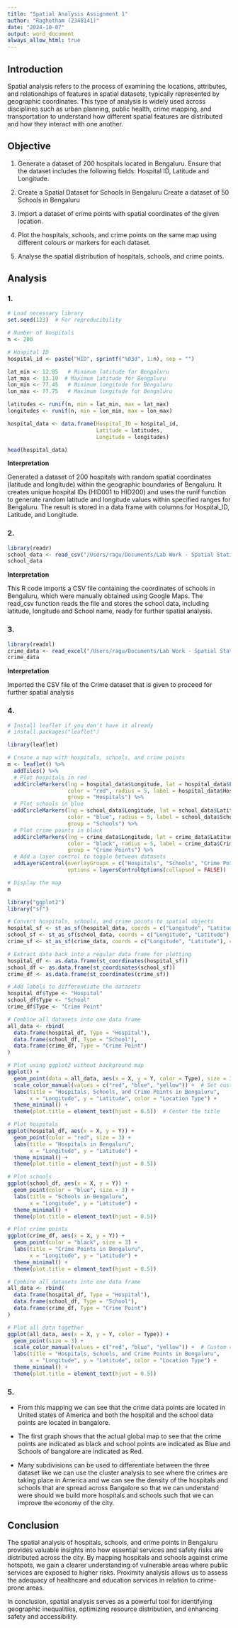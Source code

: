 ```yaml
---
title: "Spatial Analysis Assignment 1"
author: "Raghotham (2348141)"
date: "2024-10-07"
output: word_document
always_allow_html: true
---
```

## Introduction 

Spatial analysis refers to the process of examining the locations, attributes, and relationships of features in spatial datasets, typically represented by geographic coordinates. This type of analysis is widely used across disciplines such as urban planning, public health, crime mapping, and transportation to understand how different spatial features are distributed and how they interact with one another.

## Objective

1. Generate a dataset of 200 hospitals located in Bengaluru. Ensure that the dataset includes the following fields: Hospital ID, Latitude and Longitude.

2. Create a Spatial Dataset for Schools in Bengaluru Create a dataset of 50 Schools in Bengaluru 

3. Import a dataset of crime points with spatial coordinates of the given location.

4. Plot the hospitals, schools, and crime points on the same map using different colours or markers for each dataset.

5. Analyse the spatial distribution of hospitals, schools, and crime points.

## Analysis

### 1. 
```r
# Load necessary library
set.seed(123)  # For reproducibility

# Number of hospitals
n <- 200

# Hospital ID
hospital_id <- paste("HID", sprintf("%03d", 1:n), sep = "")

lat_min <- 12.85   # Minimum latitude for Bengaluru
lat_max <- 13.10  # Maximum latitude for Bengaluru
lon_min <- 77.45   # Minimum longitude for Bengaluru
lon_max <- 77.75   # Maximum longitude for Bengaluru

latitudes <- runif(n, min = lat_min, max = lat_max)
longitudes <- runif(n, min = lon_min, max = lon_max)

hospital_data <- data.frame(Hospital_ID = hospital_id,
                            Latitude = latitudes,
                            Longitude = longitudes)

head(hospital_data)
```

**Interpretation**

Generated a dataset of 200 hospitals with random spatial coordinates (latitude and longitude) within the geographic boundaries of Bengaluru. It creates unique hospital IDs (HID001 to HID200) and uses the runif function to generate random latitude and longitude values within specified ranges for Bengaluru. The result is stored in a data frame with columns for Hospital_ID, Latitude, and Longitude.

### 2. 

```r
library(readr)
school_data <- read_csv("/Users/ragu/Documents/Lab Work - Spatial Statistics/Lab - 1/bengaluru_schools.csv")
school_data
```

**Interpretation**

This R code imports a CSV file containing the coordinates of schools in Bengaluru, which were manually obtained using Google Maps. The read_csv function reads the file and stores the school data, including latitude, longitude and School name, ready for further spatial analysis.

### 3.

```r
library(readxl)
crime_data <- read_excel("/Users/ragu/Documents/Lab Work - Spatial Statistics/Lab - 1/Crime Data.xlsx")
crime_data
```

**Interpretation**

Imported the CSV file of the Crime dataset that is given to proceed for further spatial analysis

### 4.

```r
# Install leaflet if you don't have it already
# install.packages("leaflet")

library(leaflet)

# Create a map with hospitals, schools, and crime points
m <- leaflet() %>%
  addTiles() %>%
  # Plot hospitals in red
  addCircleMarkers(lng = hospital_data$Longitude, lat = hospital_data$Latitude,
                   color = "red", radius = 5, label = hospital_data$Hospital_ID,
                   group = "Hospitals") %>%
  # Plot schools in blue
  addCircleMarkers(lng = school_data$Longitude, lat = school_data$Latitude,
                   color = "blue", radius = 5, label = school_data$School_ID,
                   group = "Schools") %>%
  # Plot crime points in black
  addCircleMarkers(lng = crime_data$Longitude, lat = crime_data$Latitude,
                   color = "black", radius = 5, label = crime_data$Crime_ID,
                   group = "Crime Points") %>%
  # Add a layer control to toggle between datasets
  addLayersControl(overlayGroups = c("Hospitals", "Schools", "Crime Points"),
                   options = layersControlOptions(collapsed = FALSE))

# Display the map
m

```


```r
library("ggplot2")
library("sf")

# Convert hospitals, schools, and crime points to spatial objects
hospital_sf <- st_as_sf(hospital_data, coords = c("Longitude", "Latitude"), crs = 4326)
school_sf <- st_as_sf(school_data, coords = c("Longitude", "Latitude"), crs = 4326)
crime_sf <- st_as_sf(crime_data, coords = c("Longitude", "Latitude"), crs = 4326)

# Extract data back into a regular data frame for plotting
hospital_df <- as.data.frame(st_coordinates(hospital_sf))
school_df <- as.data.frame(st_coordinates(school_sf))
crime_df <- as.data.frame(st_coordinates(crime_sf))

# Add labels to differentiate the datasets
hospital_df$Type <- "Hospital"
school_df$Type <- "School"
crime_df$Type <- "Crime Point"

# Combine all datasets into one data frame
all_data <- rbind(
  data.frame(hospital_df, Type = "Hospital"),
  data.frame(school_df, Type = "School"),
  data.frame(crime_df, Type = "Crime Point")
)
```

```r
# Plot using ggplot2 without background map
ggplot() +
  geom_point(data = all_data, aes(x = X, y = Y, color = Type), size = 3) +  # Plot points
  scale_color_manual(values = c("red", "blue", "yellow")) +  # Set custom colors for each type
  labs(title = "Hospitals, Schools, and Crime Points in Bengaluru",
       x = "Longitude", y = "Latitude", color = "Location Type") +
  theme_minimal() +
  theme(plot.title = element_text(hjust = 0.5))  # Center the title

```

```r
# Plot hospitals
ggplot(hospital_df, aes(x = X, y = Y)) +
  geom_point(color = "red", size = 3) +
  labs(title = "Hospitals in Bengaluru",
       x = "Longitude", y = "Latitude") +
  theme_minimal() +
  theme(plot.title = element_text(hjust = 0.5))

```

```r
# Plot schools
ggplot(school_df, aes(x = X, y = Y)) +
  geom_point(color = "blue", size = 3) +
  labs(title = "Schools in Bengaluru",
       x = "Longitude", y = "Latitude") +
  theme_minimal() +
  theme(plot.title = element_text(hjust = 0.5))

```

```r
# Plot crime points
ggplot(crime_df, aes(x = X, y = Y)) +
  geom_point(color = "black", size = 3) +
  labs(title = "Crime Points in Bengaluru",
       x = "Longitude", y = "Latitude") +
  theme_minimal() +
  theme(plot.title = element_text(hjust = 0.5))

```

```r
# Combine all datasets into one data frame
all_data <- rbind(
  data.frame(hospital_df, Type = "Hospital"),
  data.frame(school_df, Type = "School"),
  data.frame(crime_df, Type = "Crime Point")
)

# Plot all data together
ggplot(all_data, aes(x = X, y = Y, color = Type)) +
  geom_point(size = 3) +
  scale_color_manual(values = c("red", "blue", "yellow")) +  # Custom colors
  labs(title = "Hospitals, Schools, and Crime Points in Bengaluru",
       x = "Longitude", y = "Latitude", color = "Location Type") +
  theme_minimal() +
  theme(plot.title = element_text(hjust = 0.5))

```


### 5. 

- From this mapping we can see that the crime data points are located in United states of America and both the hospital and the school data points are located in bangalore.

- The first graph shows that the actual global map to see that the crime points are indicated as black and school points are indicated as Blue and Schools of bangalore are indicated as Red.

- Many subdivisions can be used to differentiate between the three dataset like we can use the cluster analysis to see where the crimes are taking place in America and we can see the density of the hospitals and schools that are spread across Bangalore so that we can understand were should we build more hospitals and schools such that we can improve the economy of the city.

## Conclusion 

The spatial analysis of hospitals, schools, and crime points in Bengaluru provides valuable insights into how essential services and safety risks are distributed across the city. By mapping hospitals and schools against crime hotspots, we gain a clearer understanding of vulnerable areas where public services are exposed to higher risks. Proximity analysis allows us to assess the adequacy of healthcare and education services in relation to crime-prone areas.

In conclusion, spatial analysis serves as a powerful tool for identifying geographic inequalities, optimizing resource distribution, and enhancing safety and accessibility.